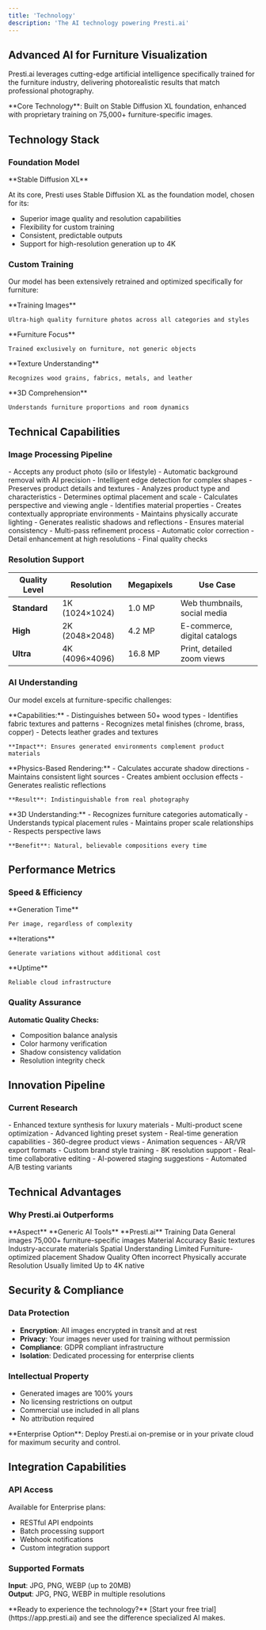 ```yaml
---
title: 'Technology'
description: 'The AI technology powering Presti.ai'
---
```


## Advanced AI for Furniture Visualization

Presti.ai leverages cutting-edge artificial intelligence specifically trained for the furniture industry, delivering photorealistic results that match professional photography.

<Info>
  **Core Technology**: Built on Stable Diffusion XL foundation, enhanced with proprietary training on 75,000+ furniture-specific images.
</Info>

## Technology Stack

### Foundation Model

<Card>
  **Stable Diffusion XL**
  
  At its core, Presti uses Stable Diffusion XL as the foundation model, chosen for its:
  - Superior image quality and resolution capabilities
  - Flexibility for custom training
  - Consistent, predictable outputs
  - Support for high-resolution generation up to 4K
</Card>

### Custom Training

Our model has been extensively retrained and optimized specifically for furniture:

<CardGroup cols={2}>
  <Card title="75,000+" icon="database">
    **Training Images**
    
    Ultra-high quality furniture photos across all categories and styles
  </Card>
  <Card title="Industry-Specific" icon="couch">
    **Furniture Focus**
    
    Trained exclusively on furniture, not generic objects
  </Card>
  <Card title="Material Mastery" icon="swatchbook">
    **Texture Understanding**
    
    Recognizes wood grains, fabrics, metals, and leather
  </Card>
  <Card title="Spatial Intelligence" icon="cube">
    **3D Comprehension**
    
    Understands furniture proportions and room dynamics
  </Card>
</CardGroup>

## Technical Capabilities

### Image Processing Pipeline

<Steps>
  <Step title="Input Processing">
    - Accepts any product photo (silo or lifestyle)
    - Automatic background removal with AI precision
    - Intelligent edge detection for complex shapes
    - Preserves product details and textures
  </Step>
  <Step title="Scene Understanding">
    - Analyzes product type and characteristics
    - Determines optimal placement and scale
    - Calculates perspective and viewing angle
    - Identifies material properties
  </Step>
  <Step title="Generation Engine">
    - Creates contextually appropriate environments
    - Maintains physically accurate lighting
    - Generates realistic shadows and reflections
    - Ensures material consistency
  </Step>
  <Step title="Quality Optimization">
    - Multi-pass refinement process
    - Automatic color correction
    - Detail enhancement at high resolutions
    - Final quality checks
  </Step>
</Steps>

### Resolution Support

| Quality Level | Resolution | Megapixels | Use Case |
|--------------|------------|------------|----------|
| **Standard** | 1K (1024×1024) | 1.0 MP | Web thumbnails, social media |
| **High** | 2K (2048×2048) | 4.2 MP | E-commerce, digital catalogs |
| **Ultra** | 4K (4096×4096) | 16.8 MP | Print, detailed zoom views |

### AI Understanding

Our model excels at furniture-specific challenges:

<AccordionGroup>
  <Accordion title="Material Recognition">
    **Capabilities:**
    - Distinguishes between 50+ wood types
    - Identifies fabric textures and patterns
    - Recognizes metal finishes (chrome, brass, copper)
    - Detects leather grades and textures
    
    **Impact**: Ensures generated environments complement product materials
  </Accordion>
  <Accordion title="Shadow & Lighting">
    **Physics-Based Rendering:**
    - Calculates accurate shadow directions
    - Maintains consistent light sources
    - Creates ambient occlusion effects
    - Generates realistic reflections
    
    **Result**: Indistinguishable from real photography
  </Accordion>
  <Accordion title="Spatial Awareness">
    **3D Understanding:**
    - Recognizes furniture categories automatically
    - Understands typical placement rules
    - Maintains proper scale relationships
    - Respects perspective laws
    
    **Benefit**: Natural, believable compositions every time
  </Accordion>
</AccordionGroup>

## Performance Metrics

### Speed & Efficiency

<CardGroup cols={3}>
  <Card title="5-10 seconds" icon="bolt">
    **Generation Time**
    
    Per image, regardless of complexity
  </Card>
  <Card title="Unlimited" icon="infinity">
    **Iterations**
    
    Generate variations without additional cost
  </Card>
  <Card title="99.9%" icon="check">
    **Uptime**
    
    Reliable cloud infrastructure
  </Card>
</CardGroup>

### Quality Assurance

**Automatic Quality Checks:**
- Composition balance analysis
- Color harmony verification
- Shadow consistency validation
- Resolution integrity check

## Innovation Pipeline

### Current Research

<Tabs>
  <Tab title="Active Development">
    - Enhanced texture synthesis for luxury materials
    - Multi-product scene optimization
    - Advanced lighting preset system
    - Real-time generation capabilities
  </Tab>
  <Tab title="Beta Features">
    - 360-degree product views
    - Animation sequences
    - AR/VR export formats
    - Custom brand style training
  </Tab>
  <Tab title="Future Vision">
    - 8K resolution support
    - Real-time collaborative editing
    - AI-powered staging suggestions
    - Automated A/B testing variants
  </Tab>
</Tabs>

## Technical Advantages

### Why Presti.ai Outperforms

<ComparisonTable>
  <ComparisonRow>
    <ComparisonCell>**Aspect**</ComparisonCell>
    <ComparisonCell>**Generic AI Tools**</ComparisonCell>
    <ComparisonCell>**Presti.ai**</ComparisonCell>
  </ComparisonRow>
  <ComparisonRow>
    <ComparisonCell>Training Data</ComparisonCell>
    <ComparisonCell>General images</ComparisonCell>
    <ComparisonCell>75,000+ furniture-specific images</ComparisonCell>
  </ComparisonRow>
  <ComparisonRow>
    <ComparisonCell>Material Accuracy</ComparisonCell>
    <ComparisonCell>Basic textures</ComparisonCell>
    <ComparisonCell>Industry-accurate materials</ComparisonCell>
  </ComparisonRow>
  <ComparisonRow>
    <ComparisonCell>Spatial Understanding</ComparisonCell>
    <ComparisonCell>Limited</ComparisonCell>
    <ComparisonCell>Furniture-optimized placement</ComparisonCell>
  </ComparisonRow>
  <ComparisonRow>
    <ComparisonCell>Shadow Quality</ComparisonCell>
    <ComparisonCell>Often incorrect</ComparisonCell>
    <ComparisonCell>Physically accurate</ComparisonCell>
  </ComparisonRow>
  <ComparisonRow>
    <ComparisonCell>Resolution</ComparisonCell>
    <ComparisonCell>Usually limited</ComparisonCell>
    <ComparisonCell>Up to 4K native</ComparisonCell>
  </ComparisonRow>
</ComparisonTable>

## Security & Compliance

### Data Protection

- **Encryption**: All images encrypted in transit and at rest
- **Privacy**: Your images never used for training without permission
- **Compliance**: GDPR compliant infrastructure
- **Isolation**: Dedicated processing for enterprise clients

### Intellectual Property

- Generated images are 100% yours
- No licensing restrictions on output
- Commercial use included in all plans
- No attribution required

<Note>
  **Enterprise Option**: Deploy Presti.ai on-premise or in your private cloud for maximum security and control.
</Note>

## Integration Capabilities

### API Access

Available for Enterprise plans:
- RESTful API endpoints
- Batch processing support
- Webhook notifications
- Custom integration support

### Supported Formats

**Input**: JPG, PNG, WEBP (up to 20MB)  
**Output**: JPG, PNG, WEBP in multiple resolutions

<Check>
  **Ready to experience the technology?** [Start your free trial](https://app.presti.ai) and see the difference specialized AI makes.
</Check>